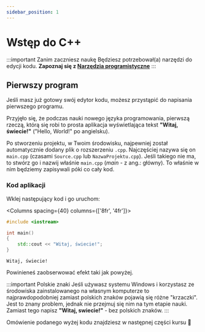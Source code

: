 ```yaml
---
sidebar_position: 1
---
```



# Wstęp do C++

:::important Zanim zaczniesz naukę
Będziesz potrzebował(a) narzędzi do edycji kodu.
<b>Zapoznaj się z <a href="/tools/index">Narzędzia programistyczne</a></b>
:::

## Pierwszy program

Jeśli masz już gotowy swój edytor kodu, możesz przystąpić do napisania pierwszego programu.

Przyjęło się, że podczas nauki nowego języka programowania, pierwszą rzeczą, którą się robi
to prosta aplikacja wyświetlająca tekst **"Witaj, świecie!"** ("Hello, World!" po angielsku).

Po stworzeniu projektu, w Twoim środowisku, najpewniej został automatycznie dodany plik o rozszerzeniu `.cpp`.
Najczęściej nazywa się on `main.cpp` (czasami `Source.cpp` lub `NazwaProjektu.cpp`).
Jeśli takiego nie ma, to stwórz go i nazwij właśnie `main.cpp` (*main* - z ang.: główny).
To właśnie w nim będziemy zapisywali póki co cały kod.

### Kod aplikacji

Wklej następujący kod i go uruchom:

<Columns spacing={40} columns={['8fr', '4fr']}>
<div>

```cpp title="main.cpp"
#include <iostream>

int main()
{
	std::cout << "Witaj, świecie!";
}
```

</div>

<div>

```plaintext title="Wynik (konsola)"
Witaj, świecie!
```

</div>
</Columns>


Powinieneś zaobserwować efekt taki jak powyżej.

:::important Polskie znaki
Jeśli używasz systemu Windows i korzystasz ze środowiska zainstalowanego na własnym komputerze
to najprawdopodobniej zamiast polskich znaków pojawią się różne "krzaczki".
Jest to znany problem, jednak nie przejmuj się nim na tym etapie nauki.
Zamiast tego napisz **"Witaj, swiecie!"** - bez polskich znaków.
:::

Omówienie podanego wyżej kodu znajdziesz w następnej części kursu 🙂

